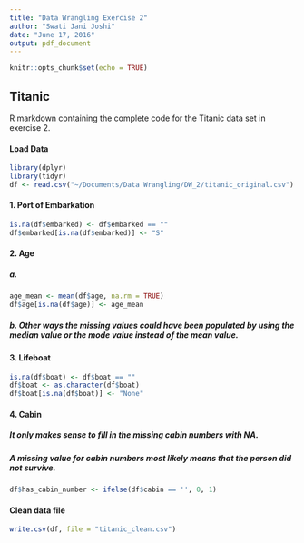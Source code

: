 ```yaml
---
title: "Data Wrangling Exercise 2"
author: "Swati Jani Joshi"
date: "June 17, 2016"
output: pdf_document
---
```


```r
knitr::opts_chunk$set(echo = TRUE)
```

## Titanic

R markdown containing the complete code for the Titanic data set in exercise 2.

#### Load Data
```r
library(dplyr)
library(tidyr)
df <- read.csv("~/Documents/Data Wrangling/DW_2/titanic_original.csv")
```

#### 1. Port of Embarkation
```r
is.na(df$embarked) <- df$embarked == ""
df$embarked[is.na(df$embarked)] <- "S"
```

#### 2. Age

##### a.
```r
age_mean <- mean(df$age, na.rm = TRUE)
df$age[is.na(df$age)] <- age_mean
```

##### b. Other ways the missing values could have been populated by using the median value or the mode value instead of the mean value.

#### 3. Lifeboat
```r
is.na(df$boat) <- df$boat == ""
df$boat <- as.character(df$boat)
df$boat[is.na(df$boat)] <- "None"
```

#### 4. Cabin
##### It only makes sense to fill in the missing cabin numbers with NA. 
##### A missing value for cabin numbers most likely means that the person did not survive.
``` r
df$has_cabin_number <- ifelse(df$cabin == '', 0, 1)
```

#### Clean data file
```r
write.csv(df, file = "titanic_clean.csv")
```